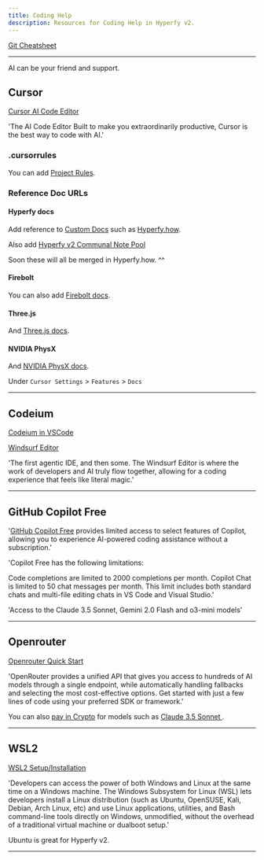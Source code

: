 ```yaml
---
title: Coding Help
description: Resources for Coding Help in Hyperfy v2.
---
```


<Aside title="Need a Git refresher?" type="tip">

[Git Cheatsheet](https://education.github.com/git-cheat-sheet-education.pdf)

</Aside>

---

<Aside type="tip">AI can be your friend and support.</Aside>


## Cursor

[Cursor AI Code Editor](https://www.cursor.com/)


'The AI Code Editor
Built to make you extraordinarily productive,
Cursor is the best way to code with AI.'

### .cursorrules

You can add [Project Rules](https://docs.cursor.com/context/rules-for-ai).


### Reference Doc URLs

#### Hyperfy docs
Add reference to [Custom Docs](https://docs.cursor.com/context/@-symbols/@-docs#docs) such as [Hyperfy.how](https://hyperfy.how/).

Also add [Hyperfy v2 Communal Note Pool](https://hackmd.io/@metamike/hyperfy-communal-note-pool)

Soon these will all be merged in Hyperfy.how. ^^

#### Firebolt
You can also add [Firebolt docs](https://firebolt.dev/docs).

#### Three.js
And [Three.js docs](https://threejs.org/docs/).

#### NVIDIA PhysX
And [NVIDIA PhysX docs](https://nvidia-omniverse.github.io/PhysX/physx/5.5.1/index.html).


Under `Cursor Settings` > `Features` > `Docs`


---

## Codeium

[Codeium in VSCode](https://codeium.com/vscode_tutorial)

[Windsurf Editor](https://codeium.com/windsurf)


'The first agentic IDE, and then some. The Windsurf Editor is where the work of developers and AI truly flow together, allowing for a coding experience that feels like literal magic.'

---

## GitHub Copilot Free

'[GitHub Copilot Free](https://docs.github.com/en/copilot/managing-copilot/managing-copilot-as-an-individual-subscriber/about-github-copilot-free) provides limited access to select features of Copilot, allowing you to experience AI-powered coding assistance without a subscription.'

'Copilot Free has the following limitations:

Code completions are limited to 2000 completions per month.
Copilot Chat is limited to 50 chat messages per month. This limit includes both standard chats and multi-file editing chats in VS Code and Visual Studio.'

'Access to the Claude 3.5 Sonnet, Gemini 2.0 Flash and o3-mini models'


---

## Openrouter

[Openrouter Quick Start](https://openrouter.ai/docs/quickstart)

'OpenRouter provides a unified API that gives you access to hundreds of AI models through a single endpoint, while automatically handling fallbacks and selecting the most cost-effective options. Get started with just a few lines of code using your preferred SDK or framework.'

You can also [pay in Crypto](https://openrouter.ai/docs/use-cases/crypto-api) for models such as [Claude 3.5 Sonnet ](https://openrouter.ai/anthropic/claude-3.5-sonnet).

---

## WSL2    <Icon name="linux" />


[WSL2 Setup/Installation](https://learn.microsoft.com/en-us/windows/wsl/install)

'Developers can access the power of both Windows and Linux at the same time on a Windows machine. The Windows Subsystem for Linux (WSL) lets developers install a Linux distribution (such as Ubuntu, OpenSUSE, Kali, Debian, Arch Linux, etc) and use Linux applications, utilities, and Bash command-line tools directly on Windows, unmodified, without the overhead of a traditional virtual machine or dualboot setup.'

<Aside type="note">Ubuntu is great for Hyperfy v2.</Aside>

---
